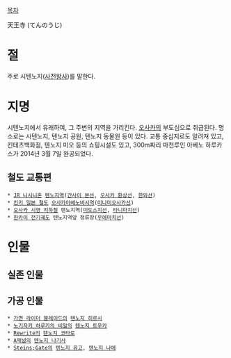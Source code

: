 [[목차]]

天王寺 (てんのうじ)

= 절 =
주로 시텐노지([[사천왕사]])를 말한다.

= 지명 =
시텐노지에서 유래하여, 그 주변의 지역을 가리킨다. [[오사카]]의 부도심으로 취급된다.
명소로는 시텐노지, 텐노지 공원, 텐노지 동물원 등이 있다.
교통 중심지로도 알려져 있고, 킨테츠백화점, 텐노지 미오 등의 쇼핑시설도 있고, 300m짜리 마천루인 아베노 하루카스가 2014년 3월 7일 완공되었다.

== 철도 교통편 ==
 * [[JR 니시니혼]] [[텐노지역]]([[간사이 본선]], [[오사카 환상선]], [[한와선]])
 * [[킨키 일본 철도]] [[오사카아베노바시역]]([[미나미오사카선]])
 * [[오사카 시영 지하철]] 텐노지역([[미도스지선]], [[타니마치선]])
 * [[한카이 전기궤도]] 텐노지역앞 정류장([[우에마치선]])

= 인물 =
== 실존 인물 ==

== 가공 인물 ==
 * [[가면 라이더 블레이드]]의 [[텐노지 히로시]]
 * [[노기자카 하루카의 비밀]]의 [[텐노지 토우카]]
 * [[Rewrite]]의 [[텐노지 코타로]]
 * [[A채널]]의 [[텐노지 나기사]]
 * [[Steins;Gate]]의 [[텐노지 유고]], [[텐노지 나에]]
